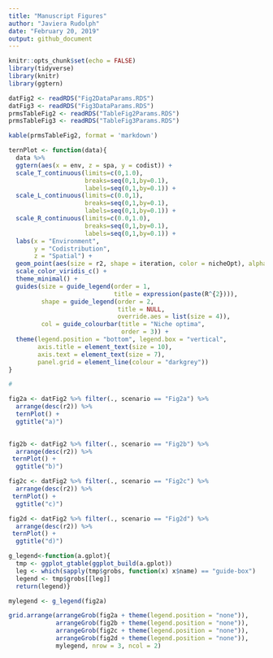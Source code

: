 ```yaml
---
title: "Manuscript Figures"
author: "Javiera Rudolph"
date: "February 20, 2019"
output: github_document
---
```


```r
knitr::opts_chunk$set(echo = FALSE)
library(tidyverse)
library(knitr)
library(ggtern)
```

```r
datFig2 <- readRDS("Fig2DataParams.RDS")
datFig3 <- readRDS("Fig3DataParams.RDS")
prmsTableFig2 <- readRDS("TableFig2Params.RDS")
prmsTableFig3 <- readRDS("TableFig3Params.RDS")
```

```r
kable(prmsTableFig2, format = 'markdown')
```

```r
ternPlot <- function(data){
  data %>% 
  ggtern(aes(x = env, z = spa, y = codist)) +
  scale_T_continuous(limits=c(0,1.0),
                     breaks=seq(0,1,by=0.1),
                     labels=seq(0,1,by=0.1)) + 
  scale_L_continuous(limits=c(0.0,1),
                     breaks=seq(0,1,by=0.1),
                     labels=seq(0,1,by=0.1)) +
  scale_R_continuous(limits=c(0.0,1.0),
                     breaks=seq(0,1,by=0.1),
                     labels=seq(0,1,by=0.1)) +
  labs(x = "Environment", 
       y = "Codistribution", 
       z = "Spatial") +
  geom_point(aes(size = r2, shape = iteration, color = nicheOpt), alpha = 0.5) +
  scale_color_viridis_c() +
  theme_minimal() +
  guides(size = guide_legend(order = 1,
                             title = expression(paste(R^{2}))),
         shape = guide_legend(order = 2,
                              title = NULL,
                              override.aes = list(size = 4)),
         col = guide_colourbar(title = "Niche optima",
                               order = 3)) +
  theme(legend.position = "bottom", legend.box = "vertical",
        axis.title = element_text(size = 10),
        axis.text = element_text(size = 7), 
        panel.grid = element_line(colour = "darkgrey"))
}
```


```r

# 

fig2a <- datFig2 %>% filter(., scenario == "Fig2a") %>% 
  arrange(desc(r2)) %>% 
  ternPlot() +
  ggtitle("a)")
  

fig2b <- datFig2 %>% filter(., scenario == "Fig2b") %>% 
  arrange(desc(r2)) %>% 
 ternPlot() +
  ggtitle("b)")

fig2c <- datFig2 %>% filter(., scenario == "Fig2c") %>% 
  arrange(desc(r2)) %>% 
 ternPlot() +
  ggtitle("c)")

fig2d <- datFig2 %>% filter(., scenario == "Fig2d") %>% 
  arrange(desc(r2)) %>% 
 ternPlot() +
  ggtitle("d)")

g_legend<-function(a.gplot){
  tmp <- ggplot_gtable(ggplot_build(a.gplot))
  leg <- which(sapply(tmp$grobs, function(x) x$name) == "guide-box")
  legend <- tmp$grobs[[leg]]
  return(legend)}

mylegend <- g_legend(fig2a)

grid.arrange(arrangeGrob(fig2a + theme(legend.position = "none")),
             arrangeGrob(fig2b + theme(legend.position = "none")),
             arrangeGrob(fig2c + theme(legend.position = "none")),
             arrangeGrob(fig2d + theme(legend.position = "none")),
             mylegend, nrow = 3, ncol = 2)


```


